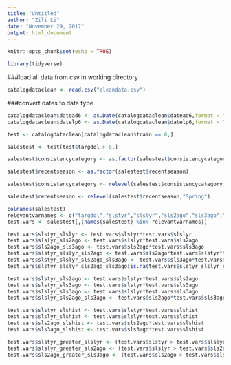 ```yaml
---
title: "Untitled"
author: "Zili Li"
date: "November 29, 2017"
output: html_document
---
```


```r
knitr::opts_chunk$set(echo = TRUE)
```



```r
library(tidyverse)
```

###load all data from csv in working directory
```r
catalogdataclean <- read.csv("cleandata.csv")
```

###convert dates to date type
```r
catalogdataclean$datead6 <- as.Date(catalogdataclean$datead6,format = "%m/%d/%Y")
catalogdataclean$datelp6 <- as.Date(catalogdataclean$datelp6,format = "%m/%d/%Y")
```

```r
test <- catalogdataclean[catalogdataclean$train == 0,]
```

```r
salestest <- test[test$targdol > 0,]
```

```r
salestest$consistencycategory <- as.factor(salestest$consistencycategory)
```

```r
salestest$recentseason <- as.factor(salestest$recentseason)
```

```r
salestest$consistencycategory <- relevel(salestest$consistencycategory,"Ref")
```

```r
salestest$recentseason <- relevel(salestest$recentseason,"Spring")
```


```r
colnames(salestest)
relevantvarnames <- c("targdol","slstyr","slslyr","sls2ago","sls3ago","slshist","ordtyr","ordlyr","ord2ago","ord3ago","ordhist","falord","sprord","recentseason","years_since_purchase","consistencycategory")
test.vars <- salestest[,(names(salestest) %in% relevantvarnames)]
```

```r
test.vars$slstyr_slslyr <- test.vars$slstyr*test.vars$slslyr
test.vars$slslyr_sls2ago <- test.vars$slslyr*test.vars$sls2ago
test.vars$sls2ago_sls3ago <- test.vars$sls2ago*test.vars$sls3ago
test.vars$slstyr_slslyr_sls2ago <- test.vars$sls2ago*test.vars$slstyr*test.vars$slslyr
test.vars$slstyr_slslyr_sls2ago_sls3ago <- test.vars$sls3ago*test.vars$sls2ago*test.vars$slstyr*test.vars$slslyr
test.vars$slstyr_slslyr_sls2ago_sls3ago[is.na(test.vars$slstyr_slslyr_sls2ago_sls3ago)] <- 0

test.vars$slstyr_sls2ago <- test.vars$slstyr*test.vars$sls2ago
test.vars$slstyr_sls3ago <- test.vars$slstyr*test.vars$sls3ago
test.vars$slslyr_sls3ago <- test.vars$slslyr*test.vars$sls3ago
test.vars$slslyr_sls2ago_sls3ago <- test.vars$sls2ago*test.vars$sls3ago*test.vars$slslyr

test.vars$slstyr_slshist <- test.vars$slstyr*test.vars$slshist
test.vars$slslyr_slshist <- test.vars$slslyr*test.vars$slshist
test.vars$sls2ago_slshist <- test.vars$sls2ago*test.vars$slshist
test.vars$sls3ago_slshist <- test.vars$sls3ago*test.vars$slshist

test.vars$slstyr_greater_slslyr <- (test.vars$slstyr > test.vars$slslyr)
test.vars$slslyr_greater_sls2ago <- (test.vars$slslyr > test.vars$sls2ago)
test.vars$sls2ago_greater_sls3ago <- (test.vars$sls2ago > test.vars$sls3ago)

```


